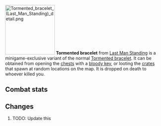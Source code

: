 {{Infobox Item
|name = Tormented bracelet
|image = [[File:Tormented bracelet (Last Man Standing).png]]
|release = [[04 August]] [[2016]]
|update = Last Man Standing Beta and Splashing Restrictions  # TODO: Update this
|members = No
|quest = No
|tradeable = No
|placeholder = No
|equipable = Yes
|stackable = No
|noteable = Yes
|options = Wield, Drop   # TODO: Update this
|examine = A deep sense of torment burns within this powerful bracelet.
|value = 10
|alchable = No
|weight = 0.25
|id = 27171
}}
[[File:Tormented bracelet (Last Man Standing) detail.png|160px|left]]
'''Tormented bracelet''' from [[Last Man Standing]] is a minigame-exclusive variant of the normal [[Tormented bracelet]]. It can be obtained from opening the [[Chest (Last Man Standing)|chests]] with a [[bloody key]], or looting the [[Crate (Last Man Standing)|crates]] that spawn at random locations on the map. It is dropped on death to whoever killed you.

==Combat stats==
{{Infobox Bonuses
|astab = 0
|aslash = 0
|acrush = 0
|amagic = 10
|arange = 0
|dstab = 0
|dslash = 0
|dcrush = 0
|dmagic = 0
|drange = 0
|str = 0
|rstr = 0
|mdmg = 5
|prayer = 2
|slot = hands
|image = [[File:Tormented bracelet equipped male.png|160px]]
|altimage = [[File:Tormented bracelet equipped female.png|160px]]
}}



==Changes==
# TODO: Update this
{{Subject changes header}}
{{Subject changes
|date = 4 August 2016
|update = Last Man Standing
|change = The item was made fully available with the release of Last Man Standing.
}}
{{Subject changes footer}}

{{Last Man Standing In-game Items}}